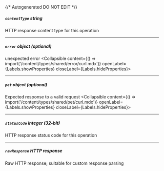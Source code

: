 {/* Autogenerated DO NOT EDIT  */}

##### `contentType` _string_
HTTP response content type for this operation

---
##### `error` _object (optional)_
unexpected error
<Collapsible content={() => import('/content/types/shared/error/curl.mdx')} openLabel={Labels.showProperties} closeLabel={Labels.hideProperties}>
</Collapsible>

---
##### `pet` _object (optional)_
Expected response to a valid request
<Collapsible content={() => import('/content/types/shared/pet/curl.mdx')} openLabel={Labels.showProperties} closeLabel={Labels.hideProperties}>
</Collapsible>

---
##### `statusCode` _integer (32-bit)_
HTTP response status code for this operation

---
##### `rawResponse` _HTTP response_
Raw HTTP response; suitable for custom response parsing


